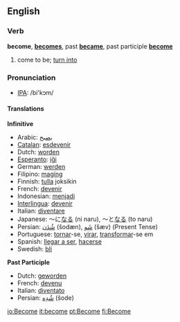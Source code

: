 ==English==
=== Verb ===
'''become''', '''[[becomes]]''', past '''[[became]]''', past participle '''[[become]]'''

# come to be; [[turn into]]

=== Pronunciation ===
*[[w:IPA|IPA]]: /bi'kɔm/

==== Translations ====

'''Infinitive'''

*Arabic: [[يصبح]]
*[[Catalan]]: [[esdevenir]]
*Dutch: [[worden]]
*[[Esperanto]]: [[iĝi]]
*German: [[werden]]
*Filipino: [[magíng]]
*Finnish: [[tulla]] joksikin
*French: [[devenir]]
*Indonesian: [[jadi|menjadi]]
*[[Interlingua]]: [[devenir]]
*Italian: [[diventare]]
*Japanese: ～に[[なる]] (ni naru), ～と[[なる]] (to naru)
*Persian: [[شُدَن]] (šodæn), [[شَو]] (šæv) (Present Tense)
*Portuguese: [[tornar]]-se, [[virar]], [[transformar]]-se em
*Spanish: [[llegar a ser]], [[hacer]]se
*Swedish: [[bli]]

'''Past Participle'''
*Dutch: [[geworden]]
*French: [[devenu]]
*Italian: [[diventato]]
*Persian: [[شُدِه]] (šode)

[[io:Become]]
[[it:become]]
[[pt:Become]]
[[fi:Become]]